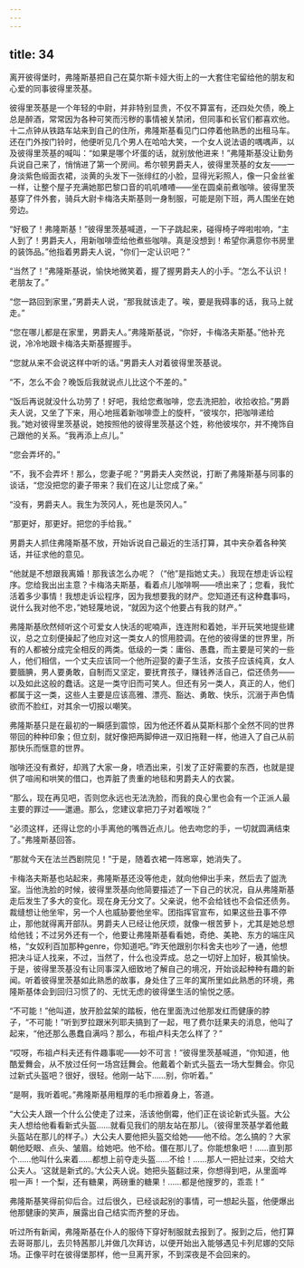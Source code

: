 ```yaml
---
---
---
```

title: 34
---




离开彼得堡时，弗隆斯基把自己在莫尔斯卡娅大街上的一大套住宅留给他的朋友和心爱的同事彼得里茨基。

彼得里茨基是一个年轻的中尉，并非特别显贵，不仅不算富有，还四处欠债，晚上总是醉酒，常常因为各种可笑而污秽的事情被关禁闭，但同事和长官们都喜欢他。十二点钟从铁路车站来到自己的住所，弗隆斯基看见门口停着他熟悉的出租马车。还在门外按门铃时，他便听见几个男人在哈哈大笑，一个女人说法语的喁喁声，以及彼得里茨基的喊叫：“如果是哪个坏蛋的话，就别放他进来！”弗隆斯基没让勤务兵说自己来了，悄悄进了第一个房间。希尔顿男爵夫人，彼得里茨基的女友——一身淡紫色缎面衣裙，淡黄的头发下一张绯红的小脸，显得光彩照人，像一只金丝雀一样，让整个屋子充满她那巴黎口音的叽叽喳喳——坐在圆桌前煮咖啡。彼得里茨基穿了件外套，骑兵大尉卡梅洛夫斯基则一身制服，可能是刚下班，两人围坐在她旁边。

“好极了！弗隆斯基！”彼得里茨基喊道，一下子跳起来，碰得椅子哗啦啦响，“主人到了！男爵夫人，用新咖啡壶给他煮些咖啡。真是没想到！希望你满意你书房里的装饰品。”他指着男爵夫人说，“你们一定认识吧？”

“当然了！”弗隆斯基说，愉快地微笑着，握了握男爵夫人的小手。“怎么不认识！老朋友了。”

“您一路回到家里，”男爵夫人说，“那我就该走了。唉，要是我碍事的话，我马上就走。”

“您在哪儿都是在家里，男爵夫人。”弗隆斯基说，“你好，卡梅洛夫斯基。”他补充说，冷冷地跟卡梅洛夫斯基握握手。

“您就从来不会说这样中听的话。”男爵夫人对着彼得里茨基说。

“不，怎么不会？晚饭后我就说点儿比这个不差的。”

“饭后再说就没什么功劳了！好吧，我给您煮咖啡，您去洗把脸，收拾收拾。”男爵夫人说，又坐了下来，用心地摇着新咖啡壶上的旋杆，“彼埃尔，把咖啡递给我。”她对彼得里茨基说，她按照他的彼得里茨基这个姓，称他彼埃尔，并不掩饰自己跟他的关系。“我再添上点儿。”

“您会弄坏的。”

“不，我不会弄坏！那么，您妻子呢？”男爵夫人突然说，打断了弗隆斯基与同事的谈话，“您没把您的妻子带来？我们在这儿让您成了亲。”

“没有，男爵夫人。我生为茨冈人，死也是茨冈人。”

“那更好，那更好。把您的手给我。”

男爵夫人抓住弗隆斯基不放，开始诉说自己最近的生活打算，其中夹杂着各种笑话，并征求他的意见。

“他就是不想跟我离婚！那我该怎么办呢？（“他”是指她丈夫。）我现在想走诉讼程序。您给我出出主意？卡梅洛夫斯基，看着点儿咖啡啊——喷出来了；您看，我忙活着多少事情！我想走诉讼程序，因为我想要我的财产。您知道还有这种蠢事吗，说什么我对他不忠，”她轻蔑地说，“就因为这个他要占有我的财产。”

弗隆斯基欣然倾听这个可爱女人快活的呢喃声，连连附和着她，半开玩笑地提些建议，总之立刻便操起了他应对这一类女人的惯用腔调。在他的彼得堡的世界里，所有的人都被分成完全相反的两类。低级的一类：庸俗、愚蠢，而主要是可笑的一些人，他们相信，一个丈夫应该同一个他所迎娶的妻子生活，女孩子应该纯真，女人要腼腆，男人要勇敢，自制而又坚定，要抚育孩子，赚钱养活自己，偿还债务——以及如此这般的蠢话。这是一类守旧而可笑人。但还有另一类人，真正的人，他们都属于这一类，这些人主要是应该高雅、漂亮、豁达、勇敢、快乐，沉溺于声色情欲而不脸红，对其余一切报以嘲笑。

弗隆斯基只是在最初的一瞬感到震惊，因为他还怀着从莫斯科那个全然不同的世界带回的种种印象；但立刻，就好像把两脚伸进一双旧拖鞋一样，他进入了自己从前那快乐而惬意的世界。

咖啡还没有煮好，却溅了大家一身，喷洒出来，引发了正好需要的东西，也就是提供了喧闹和哄笑的借口，也弄脏了贵重的地毯和男爵夫人的衣裳。

“那么，现在再见吧，否则您永远也无法洗脸，而我的良心里也会有一个正派人最主要的罪过——邋遢。那么，您建议拿把刀子对着喉咙？”

“必须这样，还得让您的小手离他的嘴唇近点儿。他去吻您的手，一切就圆满结束了。”弗隆斯基回答。

“那就今天在法兰西剧院见！”于是，随着衣裙一阵窸窣，她消失了。

卡梅洛夫斯基也站起来，弗隆斯基还没等他走，就向他伸出手来，然后去了盥洗室。当他洗脸的时候，彼得里茨基向他简要描述了一下自己的状况，自从弗隆斯基走后发生了多大的变化。现在身无分文了。父亲说，他不会给钱也不会偿还债务。裁缝想让他坐牢，另一个人也威胁要他坐牢。团指挥官宣布，如果这些丑事不停止，那他就得离开部队。男爵夫人已经让他厌烦，就像一根苦萝卜，尤其是她总想给他钱；不过另外还有一个，他要让弗隆斯基看看她，奇绝、美艳、东方的端庄风格，“女奴利百加那种genre，你知道吧。”昨天他跟别尔科舍夫也吵了一通，他想把决斗证人找来，不过，当然了，什么也没弄成。总之一切好上加好，极其愉快。于是，彼得里茨基没有让同事深入细致地了解自己的境况，开始谈起种种有趣的新闻。听着彼得里茨基如此熟悉的故事，身处住了三年的寓所里如此熟悉的环境，弗隆斯基体会到回归习惯了的、无忧无虑的彼得堡生活的愉悦之感。

“不可能！”他叫道，放开脸盆架的踏板，他在里面洗过他那发红而健康的脖子，“不可能！”听到罗拉跟米列耶夫搞到了一起，甩了费尔廷果夫的消息，他叫了起来，“他还那么愚蠢自满吗？那么，布祖卢科夫怎么样了？”

“哎呀，布祖卢科夫还有件趣事呢——妙不可言！”彼得里茨基喊道，“你知道，他酷爱舞会，从不放过任何一场宫廷舞会。他戴着个新式头盔去一场大型舞会。你见过新式头盔吧？很好，很轻。他刚一站下……别，你听着。”

“是啊，我听着呢。”弗隆斯基用粗厚的毛巾擦着身上，答道。

“大公夫人跟一个什么公使走了过来，活该他倒霉，他们正在谈论新式头盔。大公夫人想给他看看新式头盔……就看见我们的朋友站在那儿。（彼得里茨基学着他戴头盔站在那儿的样子。）大公夫人要他把头盔交给她——他不给。怎么搞的？大家朝他眨眼、点头、皱眉。给她吧。他不给。僵在那儿了。你能想象吧！……直到那个……他叫什么来着……都想上前夺走头盔……不给！……那人一把扯过来，交给大公夫人。‘这就是新式的。’大公夫人说。她把头盔翻过来，你想得到吧，从里面哗啦一声！一个梨，还有糖果，两磅重的糖果！……都是他搜罗的，乖乖！”

弗隆斯基笑得前仰后合。过后很久，已经谈起别的事情，可一想起头盔，他便爆出他那健康的笑声，展露出自己结实而齐整的牙齿。

听过所有新闻，弗隆斯基在仆人的服侍下穿好制服就去报到了。报到之后，他打算去哥哥那儿，去贝特茜那儿并做几次拜访，以便开始出入能够遇见卡列尼娜的交际场。正像平时在彼得堡那样，他一旦离开家，不到深夜是不会回来的。